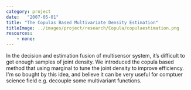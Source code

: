 ```yaml
---
category: project
date:   "2007-05-01"
title: "The Copulas Based Multivariate Density Estimation"
titleImage: ../images/project/research/Copula/copulaestimation.png
resources:
    - none:
---
```


In the decision and estimation fusion of multisensor system, it’s difficult to get enough samples of joint density. We introduced the copula based method that using marginal to tune the joint density to improve efficiency. I'm so bought by this idea, and believe it can be very useful for comptuer science field e.g. decouple some multivariant functions.
